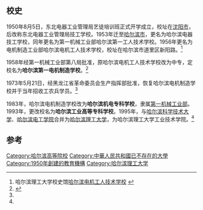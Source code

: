 {{expand|time=2014-07-29T15:31:11+00:00}}
{{lead section|time=2014-07-29T09:13:37+00:00}}
== 校史 ==
1950年8月5日，东北电器工业管理局艺徒培训班正式开学成立，校址在[[沈阳市|沈阳市]]，后改称东北电器工业管理局技工学校。1953年迁至[[哈尔滨市|哈尔滨市]]，更名为哈尔滨电器技工学校，同年更名为第一机械工业部哈尔滨第一工人技术学校。1956年更名为电机制造工业部哈尔滨电机工人技术学校，校址在哈尔滨市道里区新阳路。<ref>哈尔滨理工大学校史馆[http://xsg.hrbust.edu.cn/index.php?m=content&c=index&a=show&catid=16&id=85 哈尔滨电机工人技术学校] {{Wayback|url=http://xsg.hrbust.edu.cn/index.php?m=content&c=index&a=show&catid=16&id=85 |date=20160304093341 }}</ref>

1958年经第一机械工业部第八局批准，原哈尔滨电机工人技术学校改为中专，定校名为'''哈尔滨第一电机制造学校'''。<ref name="沧桑砥砺六十载 追溯创业思甘苦（三）">{{Cite web |url=http://60.hrbust.edu.cn/xww/xqzt/hhcj/6253.htm |title=沧桑砥砺六十载 追溯创业思甘苦（三） |accessdate=2014-07-29 |author=佚名 |date=2009-12-05 |archive-date=2014-08-10 |archive-url=https://web.archive.org/web/20140810190938/http://60.hrbust.edu.cn/xww/xqzt/hhcj/6253.htm |dead-url=yes }}</ref>

1973年5月21日，经黑龙江省革命委员会生产指挥部批准，恢复哈尔滨电机制造学校并于当年招收工农兵学员。<ref name="沧桑砥砺六十载 追溯创业思甘苦（三）" />

1983年，哈尔滨电机制造学校改为'''哈尔滨机电专科学校'''，隶属[[第一机械工业部|第一机械工业部]]。1993年，更改校名为'''哈尔滨工业高等专科学校'''。1995年，与[[哈尔滨科学技术大学|哈尔滨科学技术大学]]、[[哈尔滨电工学院|哈尔滨电工学院]]合并为[[哈尔滨理工大学|哈尔滨理工大学]]，为哈尔滨理工大学工业技术学院。<ref name="沧桑砥砺六十载 追溯创业思甘苦（三）" />

== 参考 ==
{{reflist}}

[[Category:哈尔滨高等院校|Category:哈尔滨高等院校]]
[[Category:中華人民共和國已不存在的大學|Category:中華人民共和國已不存在的大學]]
[[Category:1950年創建的教育機構|Category:1950年創建的教育機構]]
[[Category:哈尔滨理工大学|Category:哈尔滨理工大学]]